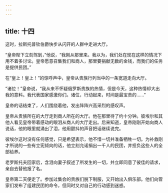 ```yaml
---
---
---
```

title: 十四
---



这时，拉斯托普钦伯爵快步从闪开的人群中走进大厅。

“皇帝陛下立刻驾到，”他说，“我刚从那里来。我以为，我们处在现在这样的情况下用不着多讨论。皇帝愿意召集我们和商人，那里要捐献无数的金钱，而我们的任务是提供民团。”

在“皇上！皇上！”的惊呼声中，皇帝从贵族行列当中的一条宽道走向大厅。

“诸位！”皇帝说，“我从来不怀疑俄罗斯贵族的热情，但是今天，这种热情却大出我的意料。我代表国家感激你们。诸位，行动起来，时间是最宝贵的……”

皇帝的话结束了，人们围绕着他，发出阵阵兴高采烈的感叹声。

皇帝从贵族所在的大厅走到商人所在的大厅。他在那里待了约十分钟。彼埃尔和其他人看见皇帝带着感动的眼泪从商人的大厅走出。后来知道，皇帝刚刚开始向商人说话，他的眼里就涌出了泪，他用颤抖的声音把话继续说完。

彼埃尔这时没有任何感觉，只是希望表示，他不惜一切并准备牺牲一切。为补救刚才所说的一些有立宪倾向的话，他立刻允诺捐出一千人的民团，并担负这些人的全部给养。

老罗斯托夫回家后，含泪向妻子叙述了所发生的一切，并立即同意了彼佳的请求，亲自去替他报了名。

皇帝第二天便走了。参加过集会的贵族们脱下制服，又开始出入俱乐部。他们向管家们发布了组建民团的命令，但同时又对自己的行动感到迷惑。